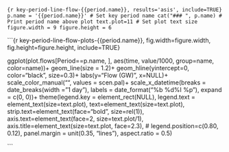
```{r key-period-line-flow-{{period.name}}, results='asis', include=TRUE}
p.name = '{{period.name}}' # Set key period name
cat("### ", p.name) # Print period name above plot
text.plot=11 # Set plot text size
figure.width = 9
figure.height = 6
```

```{r key-period-line-flow-plots-{{period.name}}, fig.width=figure.width, fig.height=figure.height, include=TRUE}

ggplot(plot.flows[Period==p.name, ], aes(time, value/1000, group=name, color=name))+
      geom_line(size = 1.2)+
      geom_hline(yintercept=0, color="black", size=0.3)+
      labs(y="Flow (GW)", x=NULL)+
      scale_color_manual("", values = scen.pal)+
      scale_x_datetime(breaks = date_breaks(width = "1 day"), labels = date_format("%b %d\n%I %p"), expand = c(0, 0))+
              theme(legend.key = element_rect(NULL),
                  legend.text = element_text(size=text.plot),
                  text=element_text(size=text.plot),
                  strip.text=element_text(face="bold", size=rel(1)),
                  axis.text=element_text(face=2, size=text.plot/1),
                  axis.title=element_text(size=text.plot, face=2.3),
                  # legend.position=c(0.80, 0.12),
                  panel.margin = unit(0.35, "lines"),
                  aspect.ratio = 0.5)    
  
```



  
  